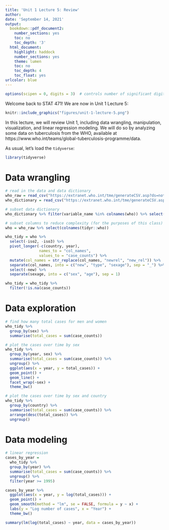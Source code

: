 ```yaml
---
title: 'Unit 1 Lecture 5: Review'
author: 
date: 'September 14, 2021'
output:
  bookdown::pdf_document2:
    number_sections: yes
    toc: no
    toc_depth: '3'
  html_document:
    highlight: haddock
    number_sections: yes
    theme: lumen
    toc: no
    toc_depth: 4
    toc_float: yes
urlcolor: blue
---
```


```r
options(scipen = 0, digits = 3)  # controls number of significant digits printed
```

Welcome back to STAT 471! We are now in Unit 1 Lecture 5:

```r
knitr::include_graphics("figures/unit-1-lecture-5.png")
```

In this lecture, we will review Unit 1, including data wrangling, manipulation, visualization, and linear regression modeling. We will do so by analyzing some data on tuberculosis from the WHO, available at https://www.who.int/teams/global-tuberculosis-programme/data.

As usual, let's load the `tidyverse`:
```r
library(tidyverse)
```

# Data wrangling

```r
# read in the data and data dictionary
who_raw = read_csv("https://extranet.who.int/tme/generateCSV.asp?ds=notifications")
who_dictionary = read_csv("https://extranet.who.int/tme/generateCSV.asp?ds=dictionary")

# subset data dictionary 
who_dictionary %>% filter(variable_name %in% colnames(who)) %>% select(-dataset, -code_list)

# subset columns to reduce complexity (for the purposes of this class)
who = who_raw %>% select(colnames(tidyr::who))

who_tidy = who %>% 
  select(-iso2, -iso3) %>%
  pivot_longer(-c(country, year), 
               names_to = "col_names", 
               values_to = "case_counts") %>%
  mutate(col_names = str_replace(col_names, "newrel", "new_rel")) %>%
  separate(col_names, into = c("new", "type", "sexage"), sep = "_") %>%
  select(-new) %>%
  separate(sexage, into = c("sex", "age"), sep = 1)

who_tidy = who_tidy %>%
  filter(!is.na(case_counts))
```

# Data exploration

```r
# find how many total cases for men and women
who_tidy %>% 
  group_by(sex) %>%
  summarise(total_cases = sum(case_counts))

# plot the cases over time by sex
who_tidy %>% 
  group_by(year, sex) %>%
  summarise(total_cases = sum(case_counts)) %>%
  ungroup() %>%
  ggplot(aes(x = year, y = total_cases)) + 
  geom_point() + 
  geom_line() +
  facet_wrap(~sex) +
  theme_bw()

# plot the cases over time by sex and country
who_tidy %>%
  group_by(country) %>%
  summarise(total_cases = sum(case_counts)) %>%
  arrange(desc(total_cases)) %>%
  ungroup()

```

# Data modeling

```r
# linear regression
cases_by_year = 
  who_tidy %>%
  group_by(year) %>%
  summarise(total_cases = sum(case_counts)) %>%
  ungroup() %>%
  filter(year >= 1995)

cases_by_year %>%
  ggplot(aes(x = year, y = log(total_cases))) +
  geom_point() + 
  geom_smooth(method = "lm", se = FALSE, formula = y ~ x) +
  labs(y = "Log number of cases", x = "Year") +
  theme_bw()

summary(lm(log(total_cases) ~ year, data = cases_by_year))


```


